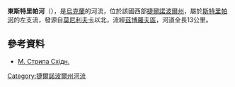 '''東斯特里帕河'''（{{lang-uk|Східна Стрипа}}），是[[烏克蘭|烏克蘭]]的河流，位於該國西部[[捷爾諾波爾州|捷爾諾波爾州]]，屬於[[斯特里帕河|斯特里帕河]]的左支流，發源自[[莫尼利夫卡|莫尼利夫卡]]以北，流經[[茲博羅夫區|茲博羅夫區]]，河道全長13公里。

==參考資料==
* [http://ecoternopil.gov.ua/index.php/pryrodni-resursy/resursy-vody М. Стрипа Східн.] {{Wayback|url=http://ecoternopil.gov.ua/index.php/pryrodni-resursy/resursy-vody |date=20201203002928 }}

{{DEFAULTSORT:Східна Стрипа}}
[[Category:捷爾諾波爾州河流|Category:捷爾諾波爾州河流]]


{{Ukraine-river-stub}}